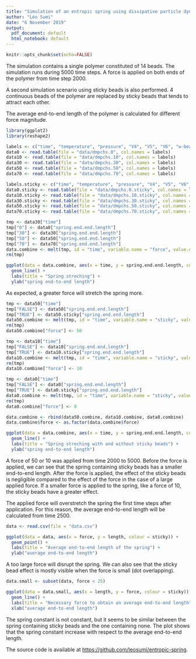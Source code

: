 ```yaml
---
title: "Simulation of an entropic spring using dissipative particle dynamics"
author: "Léo Sumi"
date: "6 November 2019"
output:
  pdf_document: default
  html_notebook: default
---
```


```r
knitr::opts_chunk$set(echo=FALSE)
```

The simulation contains a single polymer constituted of 14 beads. The simulation runs during 5000 time steps. A force is applied on both ends of the polymer from time step 2000.

A second simulation scenario using sticky beads is also performed. 4 continuous beads of the polymer are replaced by sticky beads that tends to attract each other.

The average end-to-end length of the polymer is calculated for different force magnitude.

```r
library(ggplot2)
library(reshape2)
```

```r
labels <- c("time", "temperature", "pressure", "V4", "V5", "V6", "w-bead-diffusion", "b-bead-diffusion", "bh-bead-diffusion", "bt-bead-diffusion", "water-end-end-length", "spring-end-end-length")
data0 <- read.table(file = "data/dmpchs.0", col.names = labels)
data10 <- read.table(file = "data/dmpchs.10", col.names = labels)
data30 <- read.table(file = "data/dmpchs.30", col.names = labels)
data50 <- read.table(file = "data/dmpchs.50", col.names = labels)
data70 <- read.table(file = "data/dmpchs.70", col.names = labels)

labels.sticky <- c("time", "temperature", "pressure", "V4", "V5", "V6", "w-bead-diffusion", "b-bead-diffusion", "bh-bead-diffusion", "bt-bead-diffusion", "s-bead-diffusion", "water-end-end-length", "spring-end-end-length")
data0.sticky <- read.table(file = "data/dmpchs.0.sticky", col.names = labels.sticky)
data10.sticky <- read.table(file = "data/dmpchs.10.sticky", col.names = labels.sticky)
data30.sticky <- read.table(file = "data/dmpchs.30.sticky", col.names = labels.sticky)
data50.sticky <- read.table(file = "data/dmpchs.50.sticky", col.names = labels.sticky)
data70.sticky <- read.table(file = "data/dmpchs.70.sticky", col.names = labels.sticky)
```

```r
tmp <- data30["time"]
tmp["0"] <- data0["spring.end.end.length"]
tmp["30"] <- data30["spring.end.end.length"]
tmp["50"] <- data50["spring.end.end.length"]
tmp["70"] <- data70["spring.end.end.length"]
data.combine <- melt(tmp, id = "time", variable.name = "force", value.name = "spring.end.end.length")
rm(tmp)

ggplot(data = data.combine, aes(x = time, y = spring.end.end.length, colour = force)) +
  geom_line() +
  labs(title = "Spring streching") +
  ylab("spring end-to-end length")
```

As expected, a greater force will stretch the spring more.

```r
tmp <- data50["time"]
tmp["FALSE"] <- data50["spring.end.end.length"]
tmp["TRUE"] <- data50.sticky["spring.end.end.length"]
data50.combine <- melt(tmp, id = "time", variable.name = "sticky", value.name = "spring.end.end.length")
rm(tmp)
data50.combine["force"] <- 50

tmp <- data10["time"]
tmp["FALSE"] <- data10["spring.end.end.length"]
tmp["TRUE"] <- data10.sticky["spring.end.end.length"]
data10.combine <- melt(tmp, id = "time", variable.name = "sticky", value.name = "spring.end.end.length")
rm(tmp)
data10.combine["force"] <- 10

tmp <- data0["time"]
tmp["FALSE"] <- data0["spring.end.end.length"]
tmp["TRUE"] <- data0.sticky["spring.end.end.length"]
data0.combine <- melt(tmp, id = "time", variable.name = "sticky", value.name = "spring.end.end.length")
rm(tmp)
data0.combine["force"] <- 0

data.combine <- rbind(data50.combine, data10.combine, data0.combine)
data.combine$force <- as.factor(data.combine$force)

ggplot(data = data.combine, aes(x = time, y = spring.end.end.length, colour = sticky, linetype = force)) + 
  geom_line() +
  labs(title = "Spring streching with and without sticky beads") +
  ylab("spring end-to-end length")
```

A force of 50 or 10 was applied from time 2000 to 5000. Before the force is applied, we can see that the spring containing sticky beads has a smaller end-to-end length. After the force is applied, the effect of the sticky beads is negligible compared to the effect of the force in the case of a large applied force. If a smaller force is applied to the spring, like a force of 10, the sticky beads have a greater effect.

The applied force will overstretch the spring the first time steps after application. For this reason, the average end-to-end length will be calculated from time 2500. 

```r
data <- read.csv(file = "data.csv")

ggplot(data = data, aes(x = force, y = length, colour = sticky)) +
  geom_point() +
  labs(title = "Average end-to-end length of the spring") +
  ylab("average end-to-end length")
```

A too large force will disrupt the spring. We can also see that the sticky bead effect is mostly visible when the force is small (dot overlapping).

```r
data.small <- subset(data, force < 25)

ggplot(data = data.small, aes(x = length, y = force, colour = sticky)) +
  geom_line() +
  labs(title = "Necessary force to obtain an average end-to-end length") +
  xlab("average end-to-end length")
```

The spring constant is not constant, but it seems to be similar between the spring containing sticky beads and the one containing none. The plot shows that the spring constant increase with respect to the average end-to-end length.

The source code is available at <https://github.com/leosumi/entropic-spring>.
